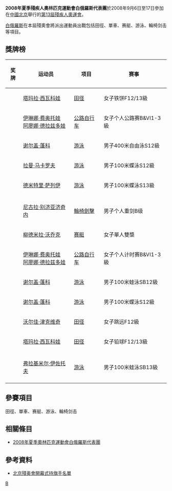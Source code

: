 {{Infobox Country Paralympics
|NPC= BLR
|games= 2008年夏季
|competitors=
|sports=
|flagbearer=
|gold=5
|silver=7
|bronze=1
|total=13
|rank=21
|officials=
}}

'''2008年夏季殘疾人奧林匹克運動會白俄羅斯代表團'''於2008年9月6日至17日參加在[[中國北京|中國北京]]舉行的[[2008年夏季殘奧會|第13屆殘疾人奧運會]]。

[[白俄羅斯|白俄羅斯]]在本屆殘奧會將派出運動員出戰包括田徑、單車、赛艇、游泳、輪椅剑击等項目。

== 獎牌榜 ==
{| class="wikitable sortable" style="font-size:88%"
|-bgcolor=#efefef
! 奖牌
! 运动员
! 项目
! 赛事
|-
| {{gold medal}} || [[塔玛拉·西瓦科娃|塔玛拉·西瓦科娃]] || [[2008年夏季殘奧會田径比賽|田径]] || 女子铁饼F12/13級
|-
| {{gold medal}} || [[伊琳娜·费奥托娃|伊琳娜·费奥托娃]]<br />[[阿廖娜·德拉兹多娃|阿廖娜·德拉兹多娃]] || [[2008年夏季殘奧會自行车比賽|公路自行车]] || 女子个人公路赛B&VI1-3級
|-
| {{gold medal}} || [[谢尔盖·蓬科|谢尔盖·蓬科]] || [[2008年夏季殘奧會游泳比賽|游泳]] || 男子400米自由泳S12級
|-
| {{gold medal}} || [[拉曼·马卡罗夫|拉曼·马卡罗夫]] || [[2008年夏季殘奧會游泳比賽|游泳]] || 男子100米蝶泳S12級
|-
| {{gold medal}} || [[德米特里·萨列伊|德米特里·萨列伊]] || [[2008年夏季殘奧會游泳比賽|游泳]] || 男子100米蝶泳S13級
|-

|-
| {{silver medal}} || [[尼古拉·别济亚济奇内|尼古拉·别济亚济奇内]] || [[2008年夏季殘奧會輪椅擊劍比賽|輪椅劍擊]] || 男子个人重剑B级
|-
| {{silver medal}} || [[柳德米拉·沃乔克|柳德米拉·沃乔克]] || [[2008年夏季殘奧會赛艇比賽|赛艇]] || 女子單人雙槳
|-
| {{silver medal}} || [[伊琳娜·费奥托娃|伊琳娜·费奥托娃]]<br />[[阿廖娜·德拉兹多娃|阿廖娜·德拉兹多娃]] || [[2008年夏季殘奧會自行车比賽|公路自行车]] || 女子个人计时赛B&VI1-3級
|-
| {{silver medal}} || [[谢尔盖·蓬科|谢尔盖·蓬科]] || [[2008年夏季殘奧會游泳比賽|游泳]] || 男子100米蛙泳SB12級
|-
| {{silver medal}} || [[谢尔盖·蓬科|谢尔盖·蓬科]] || [[2008年夏季殘奧會游泳比賽|游泳]] || 男子100米蝶泳S12級
|-
| {{silver medal}} || [[沃尔佳·津克维奇|沃尔佳·津克维奇]] || [[2008年夏季殘奧會田径比賽|田径]] || 女子跳远F12級
|-
| {{silver medal}} || [[塔玛拉·西瓦科娃|塔玛拉·西瓦科娃]] || [[2008年夏季殘奧會田径比賽|田径]] || 女子铅球F12/13級
|-

|-
| {{bronze medal}} || [[弗拉基米尔·伊佐托夫|弗拉基米尔·伊佐托夫]] || [[2008年夏季殘奧會游泳比賽|游泳]] || 男子100米蛙泳SB13級
|-

|}

== 參賽項目 ==
田徑、單車、赛艇、游泳、輪椅剑击

== 相關條目 ==
*[[2008年夏季奧林匹克運動會白俄羅斯代表團|2008年夏季奧林匹克運動會白俄羅斯代表團]]

== 參考資料 ==
*[https://web.archive.org/web/20080909184931/http://www.paralympic.org/release/Main_Sections_Menu/News/Press_Releases/Flagbearers_List_Opening_Ceremony_Final_5_Sept1.pdf 北京殘奥會開幕式持旗手名單]

{{2008年夏季殘疾人奧林匹克運動會代表團}}

[[Category:2008年夏季殘疾人奧林匹克運動會代表團|B]]